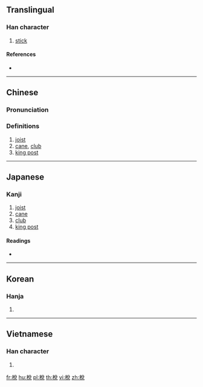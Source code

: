 {{also|棁}}
==Translingual==

===Han character===
{{Han char|rn=75|rad=木|as=07|sn=11|four=48916|canj=DCRU|ids=⿰木兌}}

# [[stick]]

====References====
* {{Han ref|kx=0531.060|dkj=14885|dj=0919.050|hdz=21217.031|uh=68B2|ud=26802|bh=D5BF|bd=54719}}

----

==Chinese==
{{zh-forms|s=棁}}

===Pronunciation===
{{zh-pron
|m=zhuó
|c=zyut3
|mc=y
|oc=
|ma=
|cat=n
}}

===Definitions===
# [[joist]]
# [[cane]], [[club]]
# [[king post]]

----

==Japanese==

===Kanji===
{{ja-kanji|grade=|rs=木07}}

# [[joist]]
# [[cane]]
# [[club]]
# [[king post]]

====Readings====
* {{ja-readings|on=[[せつ]] (setsu), [[せち]] (sechi), [[たつ]] (tatsu), [[たち]] (tachi)|kun=[[うだつ]] (udatsu)}}

----

==Korean==

===Hanja===
{{ko-hanja|hangeul=절|rv=jeol|mr=chŏl}}

# {{defn|lang=ko|sort=木07}}

----

==Vietnamese==

===Han character===
{{vi-hantu|[[chuyết]]|rs=木07}}

# {{defn|lang=vi|sort=木07}}

[[fr:梲]]
[[hu:梲]]
[[pl:梲]]
[[th:梲]]
[[vi:梲]]
[[zh:梲]]